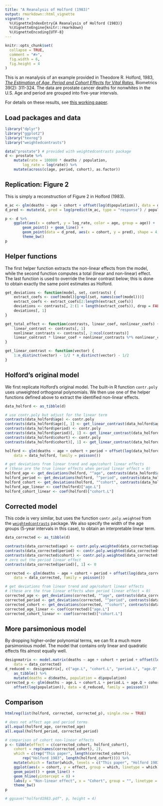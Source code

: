 ```yaml
---
title: "A Reanalysis of Holford (1983)"
output: rmarkdown::html_vignette
vignette: >
  %\VignetteIndexEntry{A Reanalysis of Holford (1983)}
  %\VignetteEngine{knitr::rmarkdown}
  %\VignetteEncoding{UTF-8}
---
```


```r
knitr::opts_chunk$set(
  collapse = TRUE,
  comment = "#>",
  fig.width = 6,
  fig.height = 4
)
```

This is an reanalysis of an example provided in Theodore R. Holford, 1983, [_The Estimation of Age, Period and Cohort Effects for Vital Rates_](https://www.jstor.org/stable/2531004), Biometrics 39(2): 311-324. The data are prostate cancer deaths for nonwhites in the U.S. Age and period are grouped into five-year intervals.

For details on these results, see [this working paper](https://osf.io/preprints/socarxiv/xrbgv/).

## Load packages and data

```r
library("dplyr")
library("ggplot2")
library("texreg")
library("weightedcontrasts")

data("prostate") # provided with weightedcontrasts package
d <- prostate %>%
    mutate(rate = 100000 * deaths / population,
        log_rate = log(rate)) %>%
    mutate(across(c(age, period, cohort), as.factor))
```

## Replication: Figure 2

This is simply a reconstruction of Figure 2 in Holford (1983).

```r
m_ac <- glm(deaths ~ age + cohort + offset(log(d$population)), data = d, family = poisson())
d_pred <- mutate(d, pred = log(predict(m_ac, type = "response") / population * 100000))

p <- d %>%
    ggplot(aes(x = cohort, y = log_rate, color = age, group = age)) +
        geom_point() + geom_line() +
        geom_point(data = d_pred, aes(x = cohort, y = pred), shape = 4, size = 2) +
        theme_bw()
p
```

## Helper functions

The first helper function extracts the non-linear effects from the model, while the second
function computes a total (linear and non-linear) effect. The last function is used to override
the linear contrast below; this is done to obtain exactly the same point estimates as Holford.

```r
get_deviations <- function(model, set, contrasts) {
    extract_coefs <- coef(model)[grepl(set, names(coef(model)))]
    extract_coefs <- extract_coefs[2:length(extract_coefs)]
    deviations <- contrasts[, 2:(1 + length(extract_coefs)), drop = FALSE] %*% extract_coefs
    deviations[, 1]
}

get_total_effect <- function(contrasts, linear_coef, nonlinear_coefs) {
    linear_contrast <- contrasts[, 1]
    nonlinear_contrasts <- contrasts[, 2:ncol(contrasts)]
    linear_contrast * linear_coef + nonlinear_contrasts %*% nonlinear_coefs
}

get_linear_contrast <- function(vector) {
    1:n_distinct(vector) - 1/2 * n_distinct(vector) - 1/2
}
```

## Holford's original model

We first replicate Holford's original model. The built-in R function `contr.poly` uses
unweighted orthogonal polynomials. We then use one of the helper functions defined above to extract
the identified non-linear effects.

```r
data_holford <- as_tibble(d)

# use contr.poly but adjust for the linear term
contrasts(data_holford$age) <- contr.poly
contrasts(data_holford$age)[, 1] <- get_linear_contrast(data_holford$age)
contrasts(data_holford$period) <- contr.poly
contrasts(data_holford$period)[, 1] <- get_linear_contrast(data_holford$period)
contrasts(data_holford$cohort) <- contr.poly
contrasts(data_holford$cohort)[, 1] <- get_linear_contrast(data_holford$cohort)

holford <- glm(deaths ~ age + cohort + period + offset(log(data_holford$population)),
    data = data_holford, family = poisson())

# get deviations from linear trend and age/cohort linear effects
# (these are the true linear effects when period linear effect = 0)
holford_age <- get_deviations(holford, "^age", contrasts(data_holford$age))
holford_period <- get_deviations(holford, "^period", contrasts(data_holford$period))
holford_cohort <- get_deviations(holford, "^cohort", contrasts(data_holford$cohort))
holford_age_linear <- coef(holford)["age.L"]
holford_cohort_linear <- coef(holford)["cohort.L"]
```

## Corrected model

This code is very similar, but uses the function `contr.poly.weighted` from the [`weightedcontrasts`](https://github.com/elbersb/weightedcontrasts) package.
We also specify the width of the age groups (5-year intervals in this case), to obtain
an interpretable linear term.

```r
data_corrected <- as_tibble(d)

contrasts(data_corrected$age) <- contr.poly.weighted(data_corrected$age, width = 5)
contrasts(data_corrected$period) <- contr.poly.weighted(data_corrected$period, width = 5)
contrasts(data_corrected$cohort) <- contr.poly.weighted(data_corrected$cohort, width = 5)
# zero out the period linear effect
contrasts(data_corrected$period)[, 1] <- 0

corrected <- glm(deaths ~ age + cohort + period + offset(log(data_corrected$population)),
    data = data_corrected, family = poisson())

# get deviations from linear trend and age/cohort linear effects
# (these are the true linear effects when period linear effect = 0)
corrected_age <- get_deviations(corrected, "^age", contrasts(data_corrected$age))
corrected_period <- get_deviations(corrected, "^period", contrasts(data_corrected$period))
corrected_cohort <- get_deviations(corrected, "^cohort", contrasts(data_corrected$cohort))
corrected_age_linear <- coef(corrected)["age.L"]
corrected_cohort_linear <- coef(corrected)["cohort.L"]
```

## More parsimonious model

By dropping higher-order polynomial terms, we can fit a much more parsimonious model. The model
that contains only linear and quadratic effects fits almost equally well.

```r
designmatrix <- model.matrix(deaths ~ age + cohort + period + offset(log(data_corrected$population)),
    data = data_corrected)
d_reduced <- designmatrix[, c("age.L", "cohort.L", "period.L", "age.Q", "cohort.Q", "period.Q")] %>%
    as_tibble() %>%
    mutate(deaths = d$deaths, population = d$population)
corrected_p <- glm(deaths ~ age.L + cohort.L + period.L + age.Q + cohort.Q + period.Q +
    offset(log(population)), data = d_reduced, family = poisson())
```

## Comparison

```r
htmlreg(list(holford, corrected, corrected_p), single.row = TRUE)
```

```r
# does not affect age and period terms
all.equal(holford_age, corrected_age)
all.equal(holford_period, corrected_period)

# comparison of cohort non-linear effects
p <- tibble(effect = c(corrected_cohort, holford_cohort),
    cohort = rep(names(corrected_cohort), 2),
    which = c(rep("This paper", length(corrected_cohort)),
        rep("Holford 1983", length(holford_cohort)))) %>%
    mutate(which = factor(which, levels = c("This paper", "Holford 1983"))) %>%
    ggplot(aes(x = cohort, y = effect, group = which, linetype = which)) +
    geom_point() + geom_line() +
    geom_hline(yintercept = 0) +
    labs(y = "Non-linear effect", x = "Cohort", group = "", linetype = "") +
    theme_bw()
p
```

```r
# ggsave("holford1983.pdf", p, height = 4)
```

